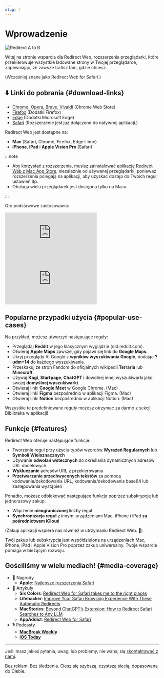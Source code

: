 ```yaml
---
slug: /
---
```



# Wprowadzenie

<div style={{display: "flex", flexDirection: "column", alignItems: "flex-start", marginBottom: "25px"}}>
  <img src="./img/redirect-a-to-b.png" style={{display: "block", minWidth: "360px", maxWidth: "500px", width: "100%", height: "auto", marginBottom: "25px"}} alt="Redirect A to B" />
  <ExtensionStoreLinks />
</div>

Witaj na stronie wsparcia dla Redirect Web, rozszerzenia przeglądarki, które przekierowuje wszystkie ładowane strony w Twojej przeglądarce, zapewniając, że zawsze trafisz tam, gdzie chcesz.

(Wcześniej znane jako Redirect Web for Safari.)

## ⬇️ Linki do pobrania {#download-links}

- [Chrome, Opera, Brave, Vivaldi](https://chromewebstore.google.com/detail/ffglckbhfbfmdkefdmjbhpnffkcmlhdh) (Chrome Web Store)
- [Firefox](https://addons.mozilla.org/firefox/addon/redirect-web/) (Dodatki Firefox)
- [Edge](https://microsoftedge.microsoft.com/addons/detail/hmfkakfdccgdpgemaicfgngnmflefpga) (Dodatki Microsoft Edge)
- [Safari](https://apps.apple.com/app/id1571283503) (Rozszerzenie jest już dołączone do natywnej aplikacji.)

Redirect Web jest dostępne na:

- **Mac** (Safari, Chrome, Firefox, Edge i inne)
- **iPhone**, **iPad** i **Apple Vision Pro** (Safari)

:::note

- Aby korzystać z rozszerzenia, musisz zainstalować [aplikację Redirect Web z Mac App Store](https://apps.apple.com/app/id1571283503), niezależnie od używanej przeglądarki, ponieważ rozszerzenia polegają na aplikacji, aby uzyskać dostęp do Twoich reguł, ustawień itp.
- Obsługa wielu przeglądarek jest dostępna tylko na Macu.

:::

Oto podstawowe zastosowania:

<iframe style={{width:"100%", aspectRatio:"9/16", height:"auto", maxHeight:"60vh", maxWidth:"35vh"}} src="https://www.youtube.com/embed/NaQ5X-v-qJU" title="iOS Demo Video (YouTube)" frameborder="0" allow="accelerometer; autoplay; clipboard-write; encrypted-media; gyroscope; picture-in-picture; web-share" allowfullscreen></iframe>

<iframe style={{width:"100%", aspectRatio:"17/9", height:"auto", maxHeight:"100vh"}} src="https://www.youtube.com/embed/5eU89Gu73SQ" title="macOS Demo Video (YouTube)" frameborder="0" allow="accelerometer; autoplay; clipboard-write; encrypted-media; gyroscope; picture-in-picture; web-share" allowfullscreen></iframe>

## Popularne przypadki użycia {#popular-use-cases}

Na przykład, możesz utworzyć następujące reguły:

- Przeglądaj **Reddit** w jego klasycznym wyglądzie (old.reddit.com).
- Otwieraj **Apple Maps** zawsze, gdy pojawi się link do **Google Maps**.
- Ukryj przeglądy AI Google z **wyników wyszukiwania Google**, dodając **?udm=14** do każdego wyszukiwania.
- Przeskakuj ze stron Fandom do oficjalnych wikipedii **Terraria** lub **Minecraft**.
- Używaj **Kagi**, **Startpage**, **ChatGPT** i dowolnej innej wyszukiwarki jako swojej **domyślnej wyszukiwarki**.
- Otwieraj linki **Google Meet** w Google Chrome. (Mac)
- Otwieraj linki **Figma** bezpośrednio w aplikacji Figma. (Mac)
- Otwieraj linki **Notion** bezpośrednio w aplikacji Notion. (Mac)

Wszystkie te predefiniowane reguły możesz otrzymać za darmo z sekcji Biblioteka w aplikacji!

## Funkcje {#features}

Redirect Web oferuje następujące funkcje:

- Tworzenie reguł przy użyciu typów wzorców **Wyrażeń Regularnych** lub **Symboli Wieloznacznych**
- Używanie **odwołań wstecznych** do określania dynamicznych adresów URL docelowych
- **Wykluczanie** adresów URL z przekierowania
- **Przetwarzanie przechwyconych tekstów** za pomocą kodowania/dekodowania URL, kodowania/dekodowania base64 lub zastępowania wystąpień

Ponadto, możesz odblokować następujące funkcje poprzez subskrypcję lub jednorazowy zakup:

- Włączenie **nieograniczonej** liczby reguł
- **Synchronizacja reguł** z innymi urządzeniami Mac, iPhone i iPad **za pośrednictwem iCloud**

(Zakup aplikacji wspiera nas również w utrzymaniu Redirect Web. 🙏)

Twój zakup lub subskrypcja jest współdzielona na urządzeniach Mac, iPhone, iPad i Apple Vision Pro poprzez zakup uniwersalny. Twoje wsparcie pomaga w bieżącym rozwoju.

## Gościliśmy w wielu mediach! {#media-coverage}

* 🏅 Nagrody
    * **Apple**: [Najlepsze rozszerzenia Safari](https://apps.apple.com/us/story/id1377753262)
* 📰 Artykuły
    * **Six Colors**: [Redirect Web for Safari takes me to the right places](https://sixcolors.com/post/2022/11/redirect-web-for-safari-takes-me-to-the-right-places/)
    * **Lifehacker**: [Improve Your Safari Browsing Experience With These Automatic Redirects](https://lifehacker.com/improve-your-safari-browsing-experience-with-these-auto-1849812013)
    * **MacStories**: [Beyond ChatGPT’s Extension: How to Redirect Safari Searches to Any LLM](https://www.macstories.net/tutorials/beyond-chatgpts-extension-how-to-redirect-safari-searches-to-any-llm/)
    * **AppAddict**: [Redirect Web for Safari](https://appaddict.app/post/redirect-web-for-safari)
* 🎙️ Podcasty
    * [**MacBreak Weekly**](https://youtu.be/I251K3L2s88?t=7427)
    * [**iOS Today**](https://youtu.be/cWkwH84b6M4?t=636)

---

Jeśli masz jakieś pytania, uwagi lub problemy, nie wahaj się [skontaktować z nami](contact-us).

Bez reklam. Bez śledzenia. Ciesz się szybszą, czystszą siecią, dopasowaną do Ciebie.
